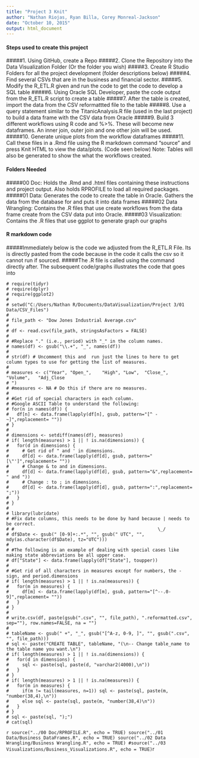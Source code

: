 ```yaml
---
title: "Project 3 Knit"
author: "Nathan Riojas, Ryan Billa, Corey Monreal-Jackson"
date: "October 10, 2015"
output: html_document
---
```


#### Steps used to create this project
#####1. Using GitHub, create a Repo
#####2. Clone the Repository into the Data Visualization Folder (Or the folder you wish)
#####3. Create R Studio Folders for all the project development (folder descriptions below)
#####4. Find several CSVs that are in the business and financial sector.
#####5. Modify the R_ETL.R given and run the code to get the code to develop a SQL table
#####6. Using Oracle SQL Developer, paste the code output from the R_ETL.R script to create a table
#####7. After the table is created, import the data from the CSV reformattted file to the table
#####8. Use a query statement similar to the TitanicAnalysis.R file (used in the last project) to build a data frame with the CSV data from Oracle 
#####9. Build 3 different workflows using R code and %>%. These will become new dataframes. An inner join, outer join and one other join will be used.
#####10. Generate unique plots from the workflow dataframes
#####11. Call these files in a .Rmd file using the R markdown command "source" and press Knit HTML to view the data/plots. (Code seen below) Note: Tables will also be generated to show the what the workflows created.


#### Folders Needed
#####00 Doc: Holds the .Rmd and .html files containing these instructions and project output. Also holds RPROFILE to load all required packages.
#####01 Data: Generates the code to create the table in Oracle. Gathers the data from the database for and puts it into data frames
#####02 Data Wrangling: Contains the .R files that use create workflows from the data frame create from the CSV data put into Oracle.
#####03 Visualization: Contains the .R files that use ggplot to generate graph our graphs


#### R markdown code
#####Immediately below is the code we adjusted from the R_ETL.R File. Its is directly pasted from the code because in the code it calls the csv so it cannot run if sourced.
#####The .R file is called using the command directly after. The subsequent code/graphs illustrates the code that goes into


```
# require(tidyr)
# require(dplyr)
# require(ggplot2)
# 
# setwd("C:/Users/Nathan R/Documents/DataVisualization/Project 3/01 Data/CSV_Files")
# 
# file_path <- "Dow Jones Industrial Average.csv"
# 
# df <- read.csv(file_path, stringsAsFactors = FALSE)
# 
# #Replace "." (i.e., period) with "_" in the column names.
# names(df) <- gsub("\\.+", "_", names(df))
# 
# str(df) # Uncomment this and  run just the lines to here to get column types to use for getting the list of measures.
# 
# measures <- c("Year", "Open_",	"High",	"Low",	"Close_",	"Volume",	"Adj_Close
# ")
# #measures <- NA # Do this if there are no measures.
# 
# #Get rid of special characters in each column.
# #Google ASCII Table to understand the following:
# for(n in names(df)) {
#   df[n] <- data.frame(lapply(df[n], gsub, pattern="[^ -~]",replacement= ""))
# }
# 
# dimensions <- setdiff(names(df), measures)
# if( length(measures) > 1 || ! is.na(dimensions)) {
#   for(d in dimensions) {
#     # Get rid of " and ' in dimensions.
#     df[d] <- data.frame(lapply(df[d], gsub, pattern="[\"']",replacement= ""))
#     # Change & to and in dimensions.
#     df[d] <- data.frame(lapply(df[d], gsub, pattern="&",replacement= " and "))
#     # Change : to ; in dimensions.
#     df[d] <- data.frame(lapply(df[d], gsub, pattern=":",replacement= ";"))
#   }
# }
# 
# library(lubridate)
# #Fix date columns, this needs to be done by hand because | needs to be correct.
# #                                                      \_/
# df$Date <- gsub(" [0-9]+:.*", "", gsub(" UTC", "", mdy(as.character(df$Date), tz="UTC")))
# 
# #The following is an example of dealing with special cases like making state abbreviations be all upper case.
# df["State"] <- data.frame(lapply(df["State"], toupper))
# 
# #Get rid of all characters in measures except for numbers, the - sign, and period.dimensions
# if( length(measures) > 1 || ! is.na(measures)) {
#   for(m in measures) {
#     df[m] <- data.frame(lapply(df[m], gsub, pattern="[^--.0-9]",replacement= ""))
#   }
# }
# 
# write.csv(df, paste(gsub(".csv", "", file_path), ".reformatted.csv", sep=""), row.names=FALSE, na = "")
# 
# tableName <- gsub(" +", "_", gsub("[^A-z, 0-9, ]", "", gsub(".csv", "", file_path)))
# sql <- paste("CREATE TABLE", tableName, "(\n-- Change table_name to the table name you want.\n")
# if( length(measures) > 1 || ! is.na(dimensions)) {
#   for(d in dimensions) {
#     sql <- paste(sql, paste(d, "varchar2(4000),\n"))
#   }
# }
# if( length(measures) > 1 || ! is.na(measures)) {
#   for(m in measures) {
#     if(m != tail(measures, n=1)) sql <- paste(sql, paste(m, "number(38,4),\n"))
#     else sql <- paste(sql, paste(m, "number(38,4)\n"))
#   }
# }
# sql <- paste(sql, ");")
# cat(sql)
```




```r
source("../00 Doc/RPROFILE.R", echo = TRUE)
source("../01 Data/Business_DataFrames.R", echo = TRUE)
source("../02 Data Wrangling/Business Wrangling.R", echo = TRUE)
#source("../03 Visualizations/Business_Visualizations.R", echo = TRUE)
```r
